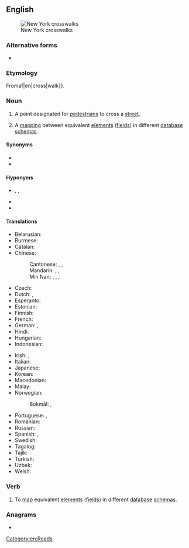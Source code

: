 ==English==
[[File:Crosswalk New York City 0001.jpg|thumb|New York crosswalks]]

===Alternative forms===
* {{l|en|xwalk}} {{q|abbreviation}}

===Etymology===
Fromaf|en|cross|walk}}.

===Noun===
{{wikipedia}}
{{en-noun}}

# {{lb|en|US}} A point designated for [[pedestrian]]s to cross a [[street]].
# {{lb|en|databases}} A [[mapping]] between equivalent [[element]]s ([[field]]s) in different [[database]] [[schema]]s.

====Synonyms====
* {{l|en|crossing}}
* {{l|en|pedestrian crossing}}

====Hyponyms====
* {{l|en|pelican crossing}}, {{l|en|puffin crossing}}, {{l|en|toucan crossing}}
* {{l|en|zebra crossing}}
* {{l|en|crossover}}

====Translations====
{{trans-top|place where pedestrians can cross a street}}
* Belarusian: {{t|be|пешаходны пераход|m}}
* Burmese: {{t|my|လူကူးကူး}}
* Catalan: {{t+|ca|pas de vianants|m}}
* Chinese:
*: Cantonese: {{t|yue|斑馬線|sc=Hani}}, {{t|yue|斑马线|tr=baan1 maa5 sin3|sc=Hani}}, {{t|yue|行人穿越道|tr=hang4 jan4 cyun1 jyut6 dou6|sc=Hani}}
*: Mandarin: {{t+|cmn|斑馬線|sc=Hani}}, {{t+|cmn|斑马线|tr=bānmǎxiàn|sc=Hani}}, {{t|cmn|行人穿越道|tr=xíngrén chuānyuèdào|sc=Hani}}
*: Min Nan: {{t+|nan|斑馬線|sc=Hani}}, {{t|nan|斑马线|tr=pan-má-sòaⁿ, pan-bé-sòaⁿ|sc=Hani}}, {{t|nan|過路線|sc=Hani}}, {{t|nan|过路线|tr=kòe-lō͘-sòaⁿ, kè-lō͘-sòaⁿ|sc=Hani}}
* Czech: {{t+|cs|přechod pro chodce|m}}
* Dutch: {{t+|nl|oversteekplaats}}, {{t+|nl|zebrapad|n}}
* Esperanto: {{t|eo|transirejo}}
* Estonian: {{t|et|jalakäijate ületamine}}
* Finnish: {{t+|fi|suojatie}}
* French: {{t+|fr|passage piéton|m}}
* German: {{t+|de|Zebrastreifen|m}}, {{t+|de|Fußgängerübergang|m}}
* Hindi: {{t|hi|पैदल यात्री क्रॉसिंग|m}}
* Hungarian: {{t+|hu|gyalogátkelőhely}}
* Indonesian: {{t|id|jalur pejalan kaki}}
{{trans-mid}}
* Irish: {{t|ga|trasrian síogach|m}}, {{t|ga|trasrian coisithe|m}}
* Italian: {{t|it|strisce pedonali|f-p}}
* Japanese: {{t+|ja|横断歩道|tr=おうだんほどう, ōdan hodō}}
* Korean: {{t|ko|횡단 보도}}
* Macedonian: {{t|mk|пешачки премин|m}}
* Malay: {{t|ms|trek pejalan kaki}}
* Norwegian:
*: Bokmål: {{t|nb|gangfelt|n}}, {{t|nb|fotgjengerovergang|m}}
* Portuguese: {{t|pt|faixa de pedestres|f}}, {{t+|pt|faixa}}
* Romanian: {{t|ro|trecere pietonală|f}}
* Russian: {{t+|ru|пешехо́дный перехо́д|m}}
* Spanish: {{t+|es|cruce|m}}, {{t|es|paso de peatones}}
* Swedish: {{t+|sv|övergångsställe|n}}
* Tagalog: {{t+|tl|tawiran}}
* Tajik: {{t+|tg|пиёдагард}}
* Turkish: {{t|tr|yaya izi}}
* Uzbek: {{t|uz|piyodalar izi}}
* Welsh: {{t|cy|croesfan zebra|f}}
{{trans-bottom}}

===Verb===
{{en-verb}}

# {{lb|en|databases}} To [[map]] equivalent [[element]]s ([[field]]s) in different [[database]] [[schema]]s.

===Anagrams===
* {{anagrams|en|a=acklorssw|classwork}}

[[Category:en:Roads]]